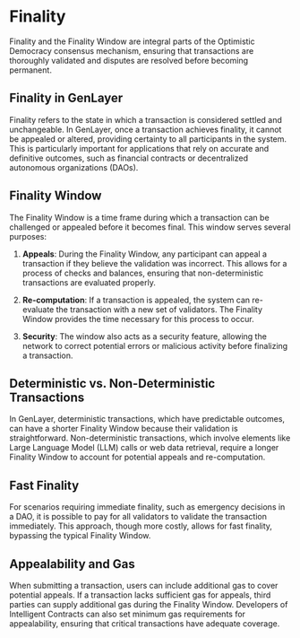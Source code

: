 # Finality

Finality and the Finality Window are integral parts of the Optimistic Democracy consensus mechanism, ensuring that transactions are thoroughly validated and disputes are resolved before becoming permanent.

## Finality in GenLayer

Finality refers to the state in which a transaction is considered settled and unchangeable. In GenLayer, once a transaction achieves finality, it cannot be appealed or altered, providing certainty to all participants in the system. This is particularly important for applications that rely on accurate and definitive outcomes, such as financial contracts or decentralized autonomous organizations (DAOs).

## Finality Window

The Finality Window is a time frame during which a transaction can be challenged or appealed before it becomes final. This window serves several purposes:

1. **Appeals**: During the Finality Window, any participant can appeal a transaction if they believe the validation was incorrect. This allows for a process of checks and balances, ensuring that non-deterministic transactions are evaluated properly.

2. **Re-computation**: If a transaction is appealed, the system can re-evaluate the transaction with a new set of validators. The Finality Window provides the time necessary for this process to occur.

3. **Security**: The window also acts as a security feature, allowing the network to correct potential errors or malicious activity before finalizing a transaction.

## Deterministic vs. Non-Deterministic Transactions

In GenLayer, deterministic transactions, which have predictable outcomes, can have a shorter Finality Window because their validation is straightforward. Non-deterministic transactions, which involve elements like Large Language Model (LLM) calls or web data retrieval, require a longer Finality Window to account for potential appeals and re-computation.

## Fast Finality

For scenarios requiring immediate finality, such as emergency decisions in a DAO, it is possible to pay for all validators to validate the transaction immediately. This approach, though more costly, allows for fast finality, bypassing the typical Finality Window.

## Appealability and Gas

When submitting a transaction, users can include additional gas to cover potential appeals. If a transaction lacks sufficient gas for appeals, third parties can supply additional gas during the Finality Window. Developers of Intelligent Contracts can also set minimum gas requirements for appealability, ensuring that critical transactions have adequate coverage.